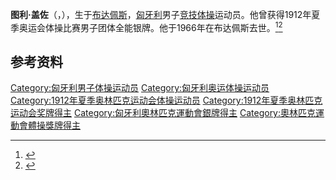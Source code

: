 {{NoteTA|G1=Sports}}
{{eastern name order|[[匈牙利语|匈牙利语]]}}

'''图利·盖佐'''（{{lang-hu|Tuli Géza}}，{{bd|1888年|11月4日|1966年|1月30日}}），生于[[布达佩斯|布达佩斯]]，[[匈牙利|匈牙利]]男子[[竞技体操|竞技体操]]运动员。他曾获得1912年夏季奥运会体操比赛男子团体全能银牌。他于1966年在布达佩斯去世。<ref>{{Cite web|title=Géza TULI|url=https://www.olympic.org/geza-tuli|accessdate=2021-03-25|work=International Olympic Committee|archive-date=2017-11-16|archive-url=https://web.archive.org/web/20171116190415/https://www.olympic.org/Geza-Tuli|dead-url=no}}</ref><ref>{{cite web|url=http://www.sports-reference.com/olympics/athletes/tu/geza-tuli-1.html|title=Géza Tuli|work=Sport Reference|accessdate=2021-03-26|archiveurl=https://web.archive.org/web/20110812103007/http://www.sports-reference.com/olympics/athletes/tu/geza-tuli-1.html|archivedate=2011-08-12|dead-url=yes}}</ref>

== 参考资料 ==
{{reflist}}

{{Authority control}}
{{DEFAULTSORT:Tuli, Géza}}
[[Category:匈牙利男子体操运动员|Category:匈牙利男子体操运动员]]
[[Category:匈牙利奥运体操运动员|Category:匈牙利奥运体操运动员]]
[[Category:1912年夏季奥林匹克运动会体操运动员|Category:1912年夏季奥林匹克运动会体操运动员]]
[[Category:1912年夏季奥林匹克运动会奖牌得主|Category:1912年夏季奥林匹克运动会奖牌得主]]
[[Category:匈牙利奧林匹克運動會銀牌得主|Category:匈牙利奧林匹克運動會銀牌得主]]
[[Category:奧林匹克運動會體操獎牌得主|Category:奧林匹克運動會體操獎牌得主]]